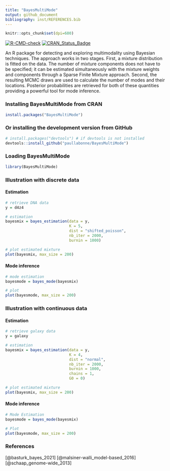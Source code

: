 ```yaml
---
title: "BayesMultiMode"
output: github_document
bibliography: inst/REFERENCES.bib
---
```


```r
knitr::opts_chunk$set(dpi=600)
```
<!-- badges: start -->
[![R-CMD-check](https://github.com/paullabonne/BayesMultiMode/actions/workflows/R-CMD-check.yaml/badge.svg)](https://github.com/paullabonne/BayesMultiMode/actions/workflows/R-CMD-check.yaml)
[![CRAN_Status_Badge](https://www.r-pkg.org/badges/version/BayesMultiMode)](https://cran.r-project.org/package=BayesMultiMode)
<!-- badges: end -->

An R package for detecting and exploring multimodality using Bayesian techniques. The approach works in two stages. First, a mixture distribution is fitted on the data. The number of mixture components does not have to be specified; it can be estimated simultaneously with the mixture weights and components through a Sparse Finite Mixture approach. Second, the resulting MCMC draws are used to calculate the number of modes and their locations. Posterior probabilities are retrieved for both of these quantities providing a powerful tool for mode inference. 

### Installing BayesMultiMode from CRAN
```r
install.packages("BayesMultiMode")
```

### Or installing the development version from GitHub
```r
# install.packages("devtools") # if devtools is not installed 
devtools::install_github("paullabonne/BayesMultiMode")
```

### Loading BayesMultiMode
```r
library(BayesMultiMode)
```

### Illustration with discrete data

#### Estimation
```r
# retrieve DNA data
y = d4z4

# estimation
bayesmix = bayes_estimation(data = y,
                            K = 5,
                            dist = "shifted_poisson",
                            nb_iter = 2000,
                            burnin = 1000)

# plot estimated mixture
plot(bayesmix, max_size = 200)
```

#### Mode inference
```r
# mode estimation
bayesmode = bayes_mode(bayesmix)

# plot 
plot(bayesmode, max_size = 200)
```


### Illustration with continuous data

#### Estimation
```r
# retrieve galaxy data
y = galaxy

# estimation
bayesmix = bayes_estimation(data = y,
                            K = 4,
                            dist = "normal",
                            nb_iter = 2000,
                            burnin = 1000,
                            chains = 1,
                            G0 = 0)

# plot estimated mixture
plot(bayesmix, max_size = 200)
```

#### Mode inference
```r
# Mode Estimation
bayesmode = bayes_mode(bayesmix)

# Plot 
plot(bayesmode, max_size = 200)
```

### References
[@basturk_bayes_2021]
[@malsiner-walli_model-based_2016]
[@schaap_genome-wide_2013]
